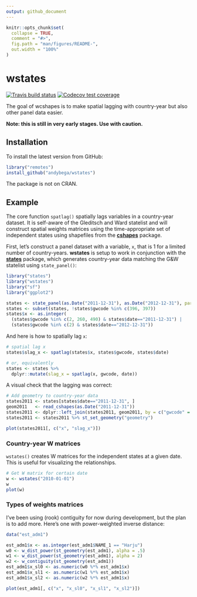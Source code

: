 ```yaml
---
output: github_document
---
```


<!-- README.md is generated from README.Rmd. Please edit that file -->

```r
knitr::opts_chunk$set(
  collapse = TRUE,
  comment = "#>",
  fig.path = "man/figures/README-",
  out.width = "100%"
)
```

# wstates

<!-- badges: start -->
[![Travis build status](https://travis-ci.com/andybega/wstates.svg?branch=master)](https://travis-ci.com/andybega/wstates)
[![Codecov test coverage](https://codecov.io/gh/andybega/wstates/branch/master/graph/badge.svg)](https://codecov.io/gh/andybega/wstates?branch=master)
<!-- badges: end -->

The goal of wcshapes is to make spatial lagging with country-year but also other panel data easier. 

**Note: this is still in very early stages. Use with caution.**

## Installation

To install the latest version from GitHub:

``` r
library("remotes")
install_github("andybega/wstates")
```

The package is not on CRAN.

<!--

You can install the released version of wstates from [CRAN](https://CRAN.R-project.org) with:

``` r
install.packages("wstates")
```

-->

## Example

The core function `spatlag()` spatially lags variables in a country-year dataset. It is self-aware of the Gleditsch and Ward statelist and will construct spatial weights matrices using the time-appropriate set of independent states using shapefiles from the [**cshapes**](https://cran.r-project.org/package=cshapes) package. 

First, let's construct a panel dataset with a variable, `x`, that is 1 for a limited number of country-years. **wstates** is setup to work in conjunction with the [**states**](https://github.com/andybega/states) package, which generates country-year data matching the G&W statelist using `state_panel()`:

```r
library("states")
library("wstates")
library("sf")
library("ggplot2")

states <- state_panel(as.Date("2011-12-31"), as.Date("2012-12-31"), partial = "exact")
states <- subset(states, !states$gwcode %in% c(396, 397))
states$x <- as.integer(
  (states$gwcode %in% c(2, 260, 490) & states$date=="2011-12-31") |
  (states$gwcode %in% c(2) & states$date=="2012-12-31"))
```

And here is how to spatially lag `x`:

```r
# spatial lag x
states$slag_x <- spatlag(states$x, states$gwcode, states$date)

# or, equivalently
states <- states %>%
  dplyr::mutate(slag_x = spatlag(x, gwcode, date))
```

A visual check that the lagging was correct:

```r
# Add geometry to country-year data
states2011 <- states[states$date=="2011-12-31", ]
geom2011   <- read_cshapes(as.Date("2011-12-31"))
states2011 <- dplyr::left_join(states2011, geom2011, by = c("gwcode" = "GWCODE"))
states2011 <- states2011 %>% st_set_geometry("geometry")

plot(states2011[, c("x", "slag_x")])
```

### Country-year W matrices

`wstates()` creates W matrices for the independent states at a given date. This is useful for visualizing the relationships. 

```r
# Get W matrix for certain date
w <- wstates("2010-01-01")
w
plot(w)
```

### Types of weights matrices

I've been using (rook) contiguity for now during development, but the plan is to add more. Here's one with power-weighted inverse distance:

```r
data("est_adm1")

est_adm1$x <- as.integer(est_adm1$NAME_1 == "Harju")
w0 <- w_dist_power(st_geometry(est_adm1), alpha = .5)
w1 <- w_dist_power(st_geometry(est_adm1), alpha = 2)
w2 <- w_contiguity(st_geometry(est_adm1))
est_adm1$x_sl0 <- as.numeric(w0 %*% est_adm1$x)
est_adm1$x_sl1 <- as.numeric(w1 %*% est_adm1$x)
est_adm1$x_sl2 <- as.numeric(w2 %*% est_adm1$x)

plot(est_adm1[, c("x", "x_sl0", "x_sl1", "x_sl2")])
```



